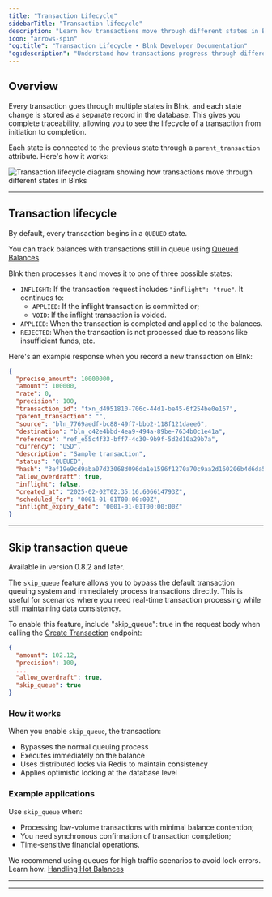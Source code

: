 ```yaml
---
title: "Transaction Lifecycle"
sidebarTitle: "Transaction lifecycle"
description: "Learn how transactions move through different states in Blnk."
icon: "arrows-spin"
"og:title": "Transaction Lifecycle • Blnk Developer Documentation"
"og:description": "Understand how transactions progress through different states in Blnk."
---
```



## Overview

Every transaction goes through multiple states in Blnk, and each state change is stored as a separate record in the database. This gives you complete traceability, allowing you to see the lifecycle of a transaction from initiation to completion. 

Each state is connected to the previous state through a `parent_transaction` attribute. Here's how it works:

<Frame caption="Transaction lifecycle flow showing how transactions progress from QUEUED to final states">
<img src="/images/blnk-transaction-lifecycle.png" alt="Transaction lifecycle diagram showing how transactions move through different states in Blnks" />
</Frame>

---

## Transaction lifecycle

By default, every transaction begins in a `QUEUED` state. 

<Tip>You can track balances with transactions still in queue using [Queued Balances](/balances/introduction#queued-balances).</Tip>

Blnk then processes it and moves it to one of three possible states:

* `INFLIGHT`: If the transaction request includes `"inflight": "true"`. It continues to:
    * `APPLIED`: If the inflight transaction is committed or;
    * `VOID`: If the inflight transaction is voided.
* `APPLIED`: When the transaction is completed and applied to the balances.
* `REJECTED`: When the transaction is not processed due to reasons like insufficient funds, etc.

Here's an example response when you record a new transaction on Blnk:

```json Example response {13}
{
  "precise_amount": 10000000,
  "amount": 100000,
  "rate": 0,
  "precision": 100,
  "transaction_id": "txn_d4951810-706c-44d1-be45-6f254be0e167",
  "parent_transaction": "",
  "source": "bln_7769aedf-bc88-49f7-bbb2-118f121daee6",
  "destination": "bln_c42e4bbd-4ea9-494a-89be-7634b0c1e41a",
  "reference": "ref_e55c4f33-bff7-4c30-9b9f-5d2d10a29b7a",
  "currency": "USD",
  "description": "Sample transaction",
  "status": "QUEUED",
  "hash": "3ef19e9cd9aba07d33068d096da1e1596f1270a70c9aa2d160206b4d6da553dc",
  "allow_overdraft": true,
  "inflight": false,
  "created_at": "2025-02-02T02:35:16.606614793Z",
  "scheduled_for": "0001-01-01T00:00:00Z",
  "inflight_expiry_date": "0001-01-01T00:00:00Z"
}
```

---

## Skip transaction queue

<Info>Available in version 0.8.2 and later.</Info>

The `skip_queue` feature allows you to bypass the default transaction queuing system and immediately process transactions directly. This is useful for scenarios where you need real-time transaction processing while still maintaining data consistency.

To enable this feature, include "skip_queue": true in the request body when calling the [Create Transaction](/reference/create-transaction.mdx) endpoint:

```json {6}
{
  "amount": 102.12,
  "precision": 100,
  ...
  "allow_overdraft": true,
  "skip_queue": true
}
```

### How it works

When you enable `skip_queue`, the transaction:

* Bypasses the normal queuing process
* Executes immediately on the balance
* Uses distributed locks via Redis to maintain consistency
* Applies optimistic locking at the database level

### Example applications

Use `skip_queue` when:

* Processing low-volume transactions with minimal balance contention;
* You need synchronous confirmation of transaction completion;
* Time-sensitive financial operations.

<Tip>We recommend using queues for high traffic scenarios to avoid lock errors. Learn how: [Handling Hot Balances](/guides/hot-balances#option-1-use-the-queue-recommended)</Tip>

---

<CardGroup>
  <Card title="Transaction statuses" iconType="duotone" icon="tag" href="/transactions/statuses"></Card>
  <Card title="Applying inflight" iconType="duotone" icon="plane" href="/transactions/inflight"></Card>
</CardGroup>

---

<NeedHelp /> 